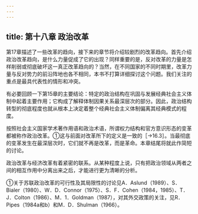 ```yaml
---
---
---
```

title: 第十八章 政治改革
---



第17章描述了一些改革的趋向，接下来的章节将介绍较剧烈的改革趋向。首先介绍政治改革趋向，是什么力量促成了它的出现？同样重要的是，反对改革的力量是怎样削弱或彻底破坏这一真正改革趋向的？当然，在不同国家的不同时期里，改革力量与反对势力的前沿阵地也各不相同，本书不打算详细探讨这个问题。我们关注的重点是最具代表性的情形和冲突。

有必要回顾一下第15章的主要结论：特定的政治结构在巩固与发展经典社会主义体制中起着主要作用；它构成了解释体制因果关系最深层次的部分。因此，政治结构转型的彻底程度也就从根本上决定着整个经典社会主义体制偏离其经典模式的程度。

按照社会主义国家学术著作用语和政治术语，所谓权力结构和官方意识形态的变革都被称作政治改革。①这与前面对改革所下的定义是一致的［→16.3］。当最彻底的变革发生在最深层次时，它们就不再是改革，而是革命。本章结尾将就此作简短的讨论。

政治改革与经济改革有着紧密的联系。从某种程度上说，只有把政治领域从两者之间的相互作用中分离出来之后，才能进行更为清晰的分析。

①关于苏联政治改革的可行性及其局限性的讨论见A．Aslund（1989）、S．Bialer（1980）、W．D．Connor（1975）、S．F．Cohen（1984，1985）、T．J．Colton（1986）、M．1．Goldman（1987），对其外交政策的关注，见R．Pipes（1984a和b）和M．D．Shulman（1966）。